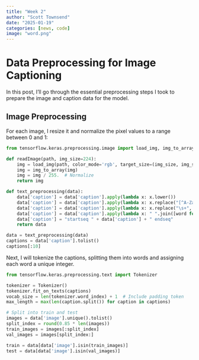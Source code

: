```yaml
---
title: "Week 2"
author: "Scott Townsend"
date: "2025-01-19"
categories: [news, code]
image: "word.png"
---
```


# Data Preprocessing for Image Captioning

In this post, I’ll go through the essential preprocessing steps I took to prepare the image and caption data for the model.

## Image Preprocessing

For each image, I resize it and normalize the pixel values to a range between 0 and 1:

```python
from tensorflow.keras.preprocessing.image import load_img, img_to_array

def readImage(path, img_size=224):
    img = load_img(path, color_mode='rgb', target_size=(img_size, img_size))
    img = img_to_array(img)
    img = img / 255.  # Normalize
    return img

def text_preprocessing(data):
    data['caption'] = data['caption'].apply(lambda x: x.lower())
    data['caption'] = data['caption'].apply(lambda x: x.replace("[^A-Za-z]", ""))
    data['caption'] = data['caption'].apply(lambda x: x.replace("\s+", " "))
    data['caption'] = data['caption'].apply(lambda x: " ".join([word for word in x.split() if len(word) > 1]))
    data['caption'] = "startseq " + data['caption'] + " endseq"
    return data

data = text_preprocessing(data)
captions = data['caption'].tolist()
captions[:10]
```

Next, I will tokenize the captions, splitting them into words and assigning each word a unique integer.

```python
from tensorflow.keras.preprocessing.text import Tokenizer

tokenizer = Tokenizer()
tokenizer.fit_on_texts(captions)
vocab_size = len(tokenizer.word_index) + 1  # Include padding token
max_length = max(len(caption.split()) for caption in captions)

# Split into train and test
images = data['image'].unique().tolist()
split_index = round(0.85 * len(images))
train_images = images[:split_index]
val_images = images[split_index:]

train = data[data['image'].isin(train_images)]
test = data[data['image'].isin(val_images)]
```